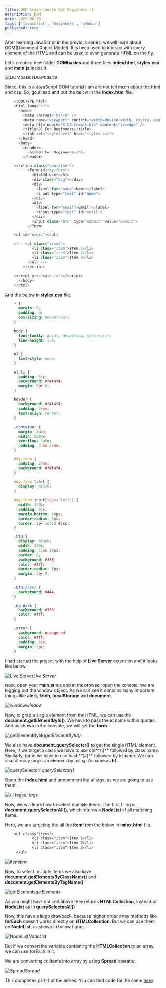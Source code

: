 ```yaml
---
title: DOM Crash Course for Beginners -1
description: DOM
date: 2020-08-29
tags: ['javascript', 'beginners', 'webdev']
published: true
---
```


After learning JavaScript in the previous series, we will learn about DOM(Document Object Model). It is been used to interact with every element of the HTML and can be used to even generate HTML on the fly.

Let’s create a new folder **DOMbasics** and three files **index.html**, **styles.css** and **main.js** inside it.

![DOMbasics](https://ik.imagekit.io/thewebdev/DOM-Basics/1/1_m9AECcFgf.png)*DOMbasics*

Since, this is a JavaScript DOM tutorial i am are not tell much about the html and css. So, go ahead and put the below in the **index.html** file.


```js
    <!DOCTYPE html>
    <html lang="en">
      <head>
        <meta charset="UTF-8" />
        <meta name="viewport" content="width=device-width, initial-scale=1.0" />
        <meta http-equiv="X-UA-Compatible" content="ie=edge" />
        <title>JS For Beginners</title>
        <link rel="stylesheet" href="styles.css">
      </head>
      <body>
        <header>
          <h1>DOM For Beginners</h1>
        </header>

    <section class="container">
          <form id="my-form">
            <h1>Add User</h1>
            <div class="msg"></div>
            <div>
              <label for="name">Name:</label>
              <input type="text" id="name">
            </div>
            <div>
              <label for="email">Email:</label>
              <input type="text" id="email">
            </div>
            <input class="btn" type="submit" value="Submit">
          </form>

    <ul id="users"></ul>

    <!-- <ul class="items">
            <li class="item">Item 1</li>
            <li class="item">Item 2</li>
            <li class="item">Item 3</li>
          </ul> -->
        </section>

    <script src="main.js"></script>
      </body>
    </html>
```

And the below in **styles.css** file.


```css
    * {
      margin: 0;
      padding: 0;
      box-sizing: border-box;
    }

    body {
      font-family: Arial, Helvetica, sans-serif;
      line-height: 1.6;
    }

    ul {
      list-style: none;
    }

    ul li {
      padding: 5px;
      background: #f4f4f4;
      margin: 5px 0;
    }

    header {
      background: #f4f4f4;
      padding: 1rem;
      text-align: center;
    }

    .container {
      margin: auto;
      width: 500px;
      overflow: auto;
      padding: 3rem 2rem;
    }

    #my-form {
      padding: 2rem;
      background: #f4f4f4;
    }

    #my-form label {
      display: block;
    }

    #my-form input[type='text'] {
      width: 100%;
      padding: 8px;
      margin-bottom: 10px;
      border-radius: 5px;
      border: 1px solid #ccc;
    }

    .btn {
      display: block;
      width: 100%;
      padding: 10px 15px;
      border: 0;
      background: #333;
      color: #fff;
      border-radius: 5px;
      margin: 5px 0;
    }

    .btn:hover {
      background: #444;
    }

    .bg-dark {
      background: #333;
      color: #fff;
    }

    .error {
      background: orangered;
      color: #fff;
      padding: 5px;
      margin: 5px;
    }
```

I had started the project with the help of **Live Server** extension and it looks like below.

![Live Server](https://ik.imagekit.io/thewebdev/DOM-Basics/1/2_rWib5FcNqh.png)*Live Server*

Next, open your **main.js** file and in the browser open the console. We are logging out the window object. As we can see it contains many important things like **alert**, **fetch**, **localStorage** and **document**.

![window](https://ik.imagekit.io/thewebdev/DOM-Basics/1/3_nX35liMwck.png)*window*

Now, to grab a single element from the HTML, we can use the **document.getElementById()**. We have to pass the id name within quotes. And as shown in the console, we will get the **form**.

![getElementById()](https://ik.imagekit.io/thewebdev/DOM-Basics/1/4_zDOHV1xfV.png)*getElementById()*

We also have **document.querySelector()** to get the single HTML element. Here, if we target a class we have to use dot**(.)** followed by class name. Similarly, for id we have to use hash**(#)** followed by id name. We can also directly target an element by using it’s name as **h1**.

![querySelector()](https://ik.imagekit.io/thewebdev/DOM-Basics/1/5_Awvv9oasf.png)*querySelector()*

Open the **index.html** and uncomment the ul tags, as we are going to use them.

![ul tags](https://ik.imagekit.io/thewebdev/DOM-Basics/1/6_Qr_4DOGDHx.png)*ul tags*

Now, we will learn how to select multiple items. The first thing is **document.querySelectorAll()**, which returns a **NodeList** of all matching items.

Here, we are targeting the all the **item** from the below in **index.html** file.


```css
    <ul class="items">
            <li class="item">Item 1</li>
            <li class="item">Item 2</li>
            <li class="item">Item 3</li>
     </ul>
```

![item](https://ik.imagekit.io/thewebdev/DOM-Basics/1/7_WG03pYORWL.png)*item*

Now, to select multiple items we also have **document.getElementsByClassName()** and **document.getElementsByTagName()**

![getElements](https://ik.imagekit.io/thewebdev/DOM-Basics/1/8_nEXFgXfMnX.png)*getElements*

As you might have noticed above they returns **HTMLCollection**, instead of **NodeList** as in **querySelectorAll()**

Now, this have a huge drawback, because higher order array methods like **forEach** doesn’t works directly on **HTMLCollection**. But we can use them on **NodeList**, as shown in below figure.

![NodeList](https://ik.imagekit.io/thewebdev/DOM-Basics/1/9_Rnx38CqupR.png)*NodeList*

But if we convert the variable containing the **HTMLCollection** to an array, we can use forEach in it.

We are converting colItems into array by using **Spread** operator.

![Spread](https://ik.imagekit.io/thewebdev/DOM-Basics/1/10_qWuqwGPRmX.png)*Spread*

This completes part-1 of the series. You can find code for the same [here](https://github.com/nabendu82/DOMbasics).
